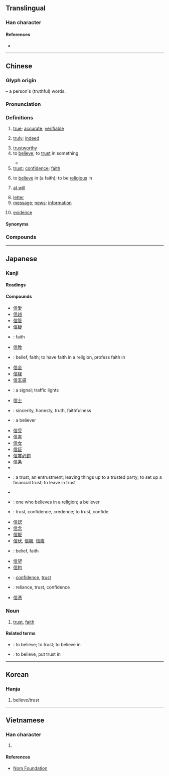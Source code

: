 {{also|㐰|伩}}
{{character info/new}}
==Translingual==
{{stroke order|type=animate}}

===Han character===
{{Han char|rn=9|rad=人|as=07|sn=9|four=20261|canj=OYMR|ids=⿰亻言}}

====References====
* {{Han ref|kx=0105.250|dkj=00707|dj=0224.020|hdz=10165.010|uh=4FE1|ud=20449|bh=AB48|bd=43848}}

----

==Chinese==
{{zh-forms|alt=㐰,伩-2nd‐round simp.}}

===Glyph origin===
{{Han etym}}
{{Han compound|人|言|ls=ic|t1=person|t2=word}} – a person's (truthful) words.

===Pronunciation===
{{zh-pron
|m=xìn
|m-s=
|dg=щин3
|c=seon3
|c-t=
|g=
|h=pfs=sin
|j=
|mb=
|md=séng
|mn=sìn
|mn-t=sing3
|w=2xin
|x=
|mc=y
|oc=y
|ma=y
|cat=a,adv,v,n
}}

===Definitions===
{{zh-hanzi}}

# [[true]]; [[accurate]]; [[verifiable]]
# {{senseid|zh|truly}} [[truly]]; [[indeed]]
# [[trustworthy]]
# to [[believe]]; to [[trust]] in something
#: {{zh-x|我 才 不 信 呢。|I don't believe it/you.}}
#* {{zh-x|這 人 來，為 要 作 見證，叫 眾人 因 他 可以 信。|The same came for a witness, to bear witness of the Light, that all men through him might '''believe'''.|ref=[http://wordproject.org/multi/bi_en_cn_py.htm John 1.7]}}
# [[trust]]; [[confidence]]; [[faith]]
#: {{zh-x|信任|trust}}
# to [[believe]] in (a faith); to be [[religious]] in
#: {{zh-x|我 父親 信 佛教。|My father is a [[Buddhist]]. (''lit.'' My father '''believes in''' Buddhism.)}}
# [[at will]]
#: {{zh-x|信口.雌黃|to make irresponsible remarks (''lit.'' to correct someone with '''at will''')}}
# [[letter]] {{gloss|written communication}} {{zh-mw|m,c:封}}
# [[message]]; [[news]]; [[information]]
#: {{zh-x|信息|news, message}}
# [[evidence]]
#: {{zh-x|信物|token, keepsake}}

====Synonyms====
{{zh-dial}}

===Compounds===
{{zh-der|正信|信筆|信筆塗鴉|信標燈|信貸|信風|信封|信奉|信服|信管|信號|信號燈|信匯|信教|信口開河|信口開合|信賴|信馬由韁|信念|信鳥|信任|信賞必罰|信實|信史|信使|信手|信手兒|信手拈來|信守|信天翁|信條|信託|信物|信息|信心|信仰|信以為真|信義|信用|信譽|信子|信札|信紙|信徒|信口雌黃|回信|匿名信|信是|信筒|信兒|光學通信|信託資金|互信|信宿|信箱|急腳信|信步|信用交易|信誓旦旦|來信|信口開喝|信意|信用額度|半信半疑|信然|信女|信步而行|喜信|不信道|信濃川|幡信|信行|取信於人|將信將疑|信用卡|傳信牌|口信|信函|信人|信任投票|復信|卬首信眉|信誓|尼斯信條|信號機|信馬游韁|快信|信口捏膿|信鼓|失信|印信|尾生之信|口頭信|報信|信用狀|忠信|信口|信道|徵信錄|徵信社|徙木立信|徙木之信|寄信|徵信|傳信|信水|信炮|中信局|引信|信南山|平信|信據|庚信|匯信|信嘴胡說|帶信|信及豚魚|不信任案|保羅書信|崇信|信心十足|信而有徵|可信|信從|小忠小信|信口胡說|信衣|寵信|寫信|信香|信號彈|信號槍|家信|守信|信託基金|信士|信行兒|信牒|信天游|信差|信底|威信|堅信|土地信託|存證信函|信禽|大信不約|叵信|信票|公開信|凶信|公信力|信江|信愛|半信不信|悶信|取信|信陵君|信守不渝|國信|威信掃地|准信|善男信女|信籠|信件|信繩|信鴿|信任狀|偏聽偏信|信臣|信腳|信箋|信石|信得過|不信|滿懷信心|無徵不信|憑信|有信兒|浸信會|的信|破迷信財|方信道|燭信|探信|應徵信|採信|深信不疑|民間信仰|杳無信息|昧信|棨信|潮信|檀信|掛號信|發信|移木之信|深信|確信|杖莫如信|溺信|春信|相信|直躬之信|盲信|無信不立|書信|活信|死信|疑信參半|明信片|旦旦信誓|推誠布信|打信號|捎信|狎信|民信局|沒信心|杳無音信|泛靈信仰|數位通信|月信|抱柱信|通風報信|篤信好古|自信心|賞罰不信|荒信|答信|體信|美言不信|背信忘義|苗信|講信修睦|魚信|輕諾寡信|通信處|通信社|音信杳無|貪而無信|類比信號|輕言寡信|誠信|通信系統|電子信箱|篤信|言而有信|鴨信|紀念信封|背信罪|置信|風信器|親信|自信|語音信箱|聽信|長信宮|通信兵|黑信|韓信將兵|麥信風|通信衛星|詘寸信尺|花信|限時信|韓信囊沙|鳥信|音信|體己信兒|鬼靈信仰|飆信|考信錄|風信子|風信|頭信|識別信號|網路信件|音稀信杳|音信杳然|韓信登壇|韓信用兵|隴頭音信|電子信件|電信|通信網|衛星通信|花信風|自信滿滿|言而不信|送信|航空信|蛇信|通信|鄉信|郵政信箱|覆信|違信背約|難以置信|證信|誠信原則|通信員|韓信點兵|輕信|賭不信|迷信|言而無信|至信|芳信|討信|見信|背信棄義|背信|靈信|網路信|敬信}}

{{zh-cat|Beginning|Elementary}}

----

==Japanese==

===Kanji===
{{ja-kanji|grade=4|rs=人07}}

====Readings====
{{ja-readings
|goon=しん
|kanon=しん
|kun=まこと-
|nanori=のぶ
}}

====Compounds====
{{der-top|Compounds}}
* [[信愛]]
* [[信越]]
* [[信管]]
* [[信疑]]
* {{ja-r|信義|しんぎ}}: faith
* [[信教]]
* {{ja-r|信仰|しんこう}}: belief, faith; to have faith in a religion, profess faith in
* [[信金]]
* [[信経]]
* [[信玄袋]]
* {{ja-r|信号|しんごう}}: a signal; traffic lights
* [[信士]]
* {{ja-r|信実|しんじつ}}: sincerity, honesty, truth, faithfulness
* {{ja-r|信者|しんじゃ}}: a believer
* [[信受]]
* [[信書]]
* [[信女]]
* [[信証]]
* [[信賞必罰]]
* [[信条]]
* {{ja-r|信心|しんじん}}
* {{ja-r|信託|しんたく}}: a trust, an entrustment; leaving things up to a trusted party; to set up a financial trust; to leave in trust
* {{ja-r|信天翁|しんてんおう}}
* {{ja-r|信徒|しんと}}: one who believes in a religion; a believer
* {{ja-r|信任|しんにん}}: trust, confidence, credence; to trust, confide
* [[信認]]
* [[信念]]
* [[信販]]
* [[信伏]], [[信服]], [[信腹]]
* {{ja-r|信奉|しんぽう}}: belief, faith
* [[信望]]
* [[信約]]
* {{ja-r|信用|しんよう}}: [[confidence]], [[trust]]
* {{ja-r|信頼|しんらい}}: reliance, trust, confidence
* [[信憑]]
{{der-bottom}}

===Noun===
{{ja-noun|しん}}

# [[trust]], [[faith]]
#: {{ja-usex|'''信'''を置く、'''信'''を取る|'''しん''' を おく、 '''しん''' を とる|to put one's '''trust''' (in something), to gain someone's '''trust'''}}

====Related terms====
{{rel-top}}
* {{ja-r|信じる|しんじる}}: to believe; to trust; to believe in
* {{ja-r|信ずる|しんずる}}: to believe, put trust in
{{rel-bottom}}

----

==Korean==

===Hanja===
{{ko-hanja|hangeul=신|eumhun=믿을}}

# believe/trust

----

==Vietnamese==

===Han character===
{{vi-hantu|[[tín]], [[tin]]|rs=人07}}

# {{defn|lang=vi|sort=人07}}

====References====
* [http://nomfoundation.org/common/nom_details.php?codepoint=4fe1 Nom Foundation]